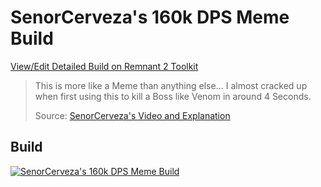 
# SenorCerveza's 160k DPS Meme Build

[View/Edit Detailed Build on Remnant 2 Toolkit](https://www.remnant2toolkit.com/builder?archtype=5tkqdz%2Cd2qga5&skill=ufkx9q%2Cxpqq62&concoction=p0ru94&amulet=0aaso1&ring=02wal9%2C0k8d0g%2Cez01nk%2Cukufrn&weapon=13hsq0%2C5gl3la%2Cxj5syj&mutator=cvbjvd%2Cf32skd%2Clo6uce&mod=anhbhf%2C%2Ciq4wjy&helm=bd4pam&torso=trz2cm&legs=pof5ii&gloves=80xuqr&relic=thgp2z&relicfragment=dp184t%2Cw5jmys%2Coszz4u&trait=157qcj%3B10%2C3aqiq5%3B10%2Cosj7se%3B10%2C3ochlm%3B10%2Csd2hry%3B10%2Co6mx2t%3B10%2Cp4b2v6%3B10%2Cx9umnf%3B10%2C8baa52%3B10%2Cay1dkh%3B10%2C7z3ejv%3B6%2Cwgzz0q%3B2%2C6kxk5x%3B2&name=SenorCerveza%27s+160k+DPS+Meme+Build)

> This is more like a Meme than anything else... I almost cracked up when first using this to kill a Boss like Venom in around 4 Seconds.
>
> Source: [SenorCerveza's Video and Explanation](https://www.youtube.com/watch?v=AdrZnSL2knA)

## Build

[![SenorCerveza's 160k DPS Meme Build](https://remnant2toolkit.b-cdn.net/featured-builds/senorcervezas_160k_meme.png)](https://www.remnant2toolkit.com/builder?archtype=5tkqdz%2Cd2qga5&skill=ufkx9q%2Cxpqq62&concoction=p0ru94&amulet=0aaso1&ring=02wal9%2C0k8d0g%2Cez01nk%2Cukufrn&weapon=13hsq0%2C5gl3la%2Cxj5syj&mutator=cvbjvd%2Cf32skd%2Clo6uce&mod=anhbhf%2C%2Ciq4wjy&helm=bd4pam&torso=trz2cm&legs=pof5ii&gloves=80xuqr&relic=thgp2z&relicfragment=dp184t%2Cw5jmys%2Coszz4u&trait=157qcj%3B10%2C3aqiq5%3B10%2Cosj7se%3B10%2C3ochlm%3B10%2Csd2hry%3B10%2Co6mx2t%3B10%2Cp4b2v6%3B10%2Cx9umnf%3B10%2C8baa52%3B10%2Cay1dkh%3B10%2C7z3ejv%3B6%2Cwgzz0q%3B2%2C6kxk5x%3B2&name=SenorCerveza%27s+160k+DPS+Meme+Build)

